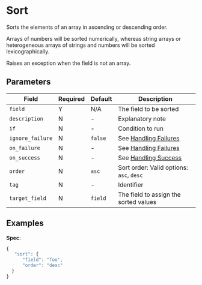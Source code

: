 
# Sort

<Synopsis>
Sorts the elements of an array in ascending or descending order.
</Synopsis>

Arrays of numbers will be sorted numerically, whereas string arrays or heterogeneous arrays of strings and numbers will be sorted lexicographically.

Raises an exception when the field is not an array.

## Parameters

|Field|Required|Default|Description|
|---|---|---|---|
|`field`|Y|N/A|The field to be sorted|
|`description`|N|-|Explanatory note|
|`if`|N|-|Condition to run|
|`ignore_failure`|N|`false`|See [Handling Failures](../handling-failures.mdx)|
|`on_failure`|N|-|See [Handling Failures](../handling-failures.mdx)|
|`on_success`|N|-|See [Handling Success](../handling-success.mdx)|
|`order`|N|`asc`|Sort order: Valid options: `asc`, `desc`|
|`tag`|N|-|Identifier|
|`target_field`|N|`field`|The field to assign the sorted values|

## Examples

**Spec**:

```js
{
   "sort": {
      "field": "foo",
      "order": "desc"
  }
}
```
